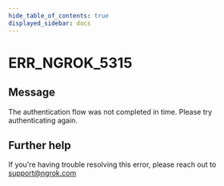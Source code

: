 ```yaml
---
hide_table_of_contents: true
displayed_sidebar: docs
---
```



# ERR_NGROK_5315

## Message

The authentication flow was not completed in time. Please try authenticating again.

<ErrorDetails error="err_ngrok_5315" />

## Further help

If you're having trouble resolving this error, please reach out to [support@ngrok.com](mailto:support@ngrok.com?subject=Help%20with%20ERR_NGROK_5315)
